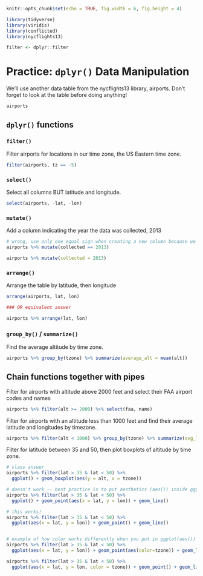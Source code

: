 ```{r setup, include=FALSE}
knitr::opts_chunk$set(echo = TRUE, fig.width = 6, fig.height = 4)

library(tidyverse)
library(viridis)
library(conflicted)
library(nycflights13)

filter <- dplyr::filter
```

# Practice: `dplyr()` Data Manipulation

We'll use another data table from the nycflights13 library, airports. Don't forget to look at the table before doing anything!

```{r}
airports
```

## `dplyr()` functions

### `filter()`

Filter airports for locations in our time zone, the US Eastern time zone.

```{r}
filter(airports, tz == -5)
```

### `select()`

Select all columns BUT latitude and longitude.

```{r}
select(airports, -lat, -lon)
```

### `mutate()`

Add a column indicating the year the data was collected, 2013

```{r}
# wrong, use only one equal sign when creating a new column because we're *assigning* (=) new values, not checking if values are equal (==)
airports %>% mutate(collected == 2013)

airports %>% mutate(collected = 2013)
```

### `arrange()`

Arrange the table by latitude, then longitude

```{r}
arrange(airports, lat, lon)

### OR equivalent answer

airports %>% arrange(lat, lon)
```

### `group_by()` / `summarize()`

Find the average altitude by time zone.

```{r}
airports %>% group_by(tzone) %>% summarize(average_alt = mean(alt))
```

## Chain functions together with pipes

Filter for airports with altitude above 2000 feet and select their FAA airport codes and names

```{r}
airports %>% filter(alt >= 2000) %>% select(faa, name)
```

Filter for airports with an altitude less than 1000 feet and find their average latitude and longitudes by timezone.

```{r}
airports %>% filter(alt < 1000) %>% group_by(tzone) %>% summarize(avg_lat = mean(lat), avg_lon = mean(lon))
```

Filter for latitude between 35 and 50, then plot boxplots of altitude by time zone.

```{r}
# class answer
airports %>% filter(lat > 35 & lat < 50) %>%
  ggplot() + geom_boxplot(aes(y = alt, x = tzone))

# doesn't work -- best practice is to put aesthetics (aes()) inside ggplot() so all geoms can inherit the aesthetics (see the data) from ggplot()
airports %>% filter(lat > 35 & lat < 50) %>%
  ggplot() + geom_point(aes(x = lat, y = lon)) + geom_line()

# this works!
airports %>% filter(lat > 35 & lat < 50) %>%
  ggplot(aes(x = lat, y = lon)) + geom_point() + geom_line()


# example of how color works differently when you put in ggplot(aes()) vs. geom_*(aes())
airports %>% filter(lat > 35 & lat < 50) %>%
  ggplot(aes(x = lat, y = lon)) + geom_point(aes(color=tzone)) + geom_line()

airports %>% filter(lat > 35 & lat < 50) %>%
  ggplot(aes(x = lat, y = lon, color = tzone)) + geom_point() + geom_line()
```




